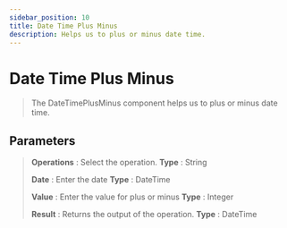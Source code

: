 ---
sidebar_position: 10
title: Date Time Plus Minus
description: Helps us to plus or minus date time.
---
# Date Time Plus Minus

> The DateTimePlusMinus component helps us to plus or minus date time.

## Parameters

> **Operations** : Select the operation. **Type** : String
>
> **Date** : Enter the date **Type** : DateTime
>
> **Value** : Enter the value for plus or minus **Type** : Integer
>
> **Result** : Returns the output of the operation. **Type** : DateTime